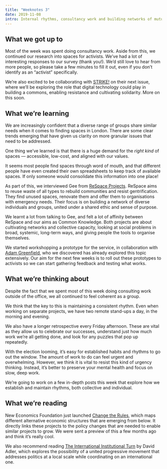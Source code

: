 ```yaml
---
title: "Weeknotes 3"
date: 2019-11-08
intro: Internal rhythms, consultancy work and building networks of mutual aid
---
```


## What we got up to

Most of the week was spent doing consultancy work. Aside from this, we continued our research into spaces for activists. We’ve had a lot of interesting responses to our survey (thank you!). We’d still love to hear from more people, so please take a few minutes to fill it out, even if you don’t identify as an “activist” specifically.

We’re also excited to be collaborating with [STRIKE!](http://www.strike.coop/) on their next issue, where we’ll be exploring the role that digital technology could play in building a commons, enabling resistance and cultivating solidarity. More on this soon.

## What we’re learning

We are increasingly confident that a diverse range of groups share similar needs when it comes to finding spaces in London. There are some clear trends emerging that have given us clarity on more granular issues that need to be addressed.

One thing we’ve learned is that there is a huge demand for the _right kind_ of spaces — accessible, low-cost, and aligned with our values.

It seems most people find spaces through word of mouth, and that different people have even created their own spreadsheets to keep track of available spaces. If only someone would consolidate this information into one place!

As part of this, we interviewed Gee from [ReSpace Projects](http://uk.respaceprojects.org/). ReSpace aims to reuse waste of all types to rebuild communities and resist gentrification. They find unused spaces, renovate them and offer them to organisations with emergency needs. Their focus is on building a network of diverse individuals and groups, united under a shared ethic and sense of purpose.

We learnt a lot from talking to Gee, and felt a lot of affinity between ReSpace and our aims as Common Knowledge. Both projects are about cultivating networks and collective capacity, looking at social problems in broad, systemic, long-term ways, and giving people the tools to organise themselves.

We started workshopping a prototype for the service, in collaboration with [Adam Greenfield](https://en.wikipedia.org/wiki/Adam_Greenfield), who we discovered has already explored this topic extensively. Our aim for the next few weeks is to roll out these prototypes to activists so we can start gathering feedback and testing what works.

## What we’re thinking about

Despite the fact that we spent most of this week doing consulting work outside of the office, we all continued to feel coherent as a group.

We think that the key to this is maintaining a consistent rhythm. Even when working on separate projects, we have two remote stand-ups a day, in the morning and evening.

We also have a longer retrospective every Friday afternoon. These are vital as they allow us to celebrate our successes, understand just how much work we’re all getting done, and look for any puzzles that pop up repeatedly.

With the election looming, it’s easy for established habits and rhythms to go out the window. The amount of work to do can feel urgent and overwhelming. However, we think it is vital to resist this kind of urgency thinking. Instead, it’s better to preserve your mental health and focus on slow, deep work.

We’re going to work on a few in-depth posts this week that explore how we establish and maintain rhythms, both collective and individual.

## What we’re reading

New Economics Foundation just launched [Change the Rules](https://letschangetherules.org/), which maps different alternative economic structures that are emerging from below. It directly links these projects to the policy changes that are needed to enable similar projects to grow. We were sent a preview of this a few months ago and think it’s really cool.

We also recommend reading [The International Institutional Turn](http://renewal.org.uk/blog/the-international-institutional-turn) by David Adler, which explores the possibility of a united progressive movement that addresses politics at a local scale while coordinating on an international one.

